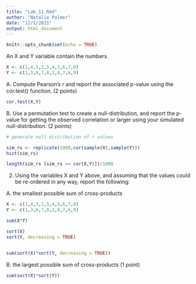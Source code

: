 ```yaml
---
title: "Lab_11.Rmd"
author: "Natalie Palmer"
date: "12/1/2021"
output: html_document
---
```


```r
knitr::opts_chunk$set(echo = TRUE)
```

An X and Y variable contain the numbers.

```r

X <- c(1,4,3,2,5,4,3,6,7,8)
Y <- c(1,3,6,7,8,2,8,7,6,9)
```

A. Compute Pearson’s 𝑟 and report the associated p-value using the cor.test() function. (2 points)

```r
cor.test(X,Y)
```

B. Use a permutation test to create a null-distribution, and report the p-value for getting the observed correlation or larger using your simulated null-distribution. (2 points)
```r


# generate null distribution of r values

sim_rs <- replicate(1000,cor(sample(X),sample(Y)))
hist(sim_rs)

length(sim_rs [sim_rs >= cor(X,Y)])/1000

```

2. Using the variables X and Y above, and assuming that the values could be re-ordered in any way, report the following:

A. the smallest possible sum of cross-products 
```r

X <- c(1,4,3,2,5,4,3,6,7,8)
Y <- c(1,3,6,7,8,2,8,7,6,9)

sum(X*Y)

sort(X)
sort(Y, decreasing = TRUE)


sum(sort(X)*sort(Y, decreasing = TRUE))


```

B. the largest possible sum of cross-products (1 point)
```r

sum(sort(X)*sort(Y))

```

